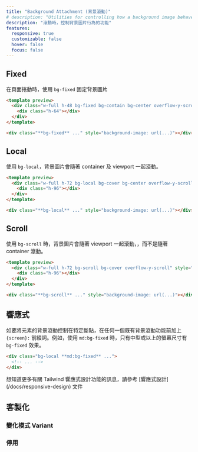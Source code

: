 ```yaml
---
title: "Background Attachment (背景滾動)"
# description: "Utilities for controlling how a background image behaves when scrolling."
description: "滾動時，控制背景圖片行為的功能"
features:
  responsive: true
  customizable: false
  hover: false
  focus: false
---
```




## Fixed

<!-- Use `bg-fixed` to fix the background image relative to the viewport. -->
在頁面捲動時，使用 `bg-fixed` 固定背景圖片

```html lightBlue
<template preview>
  <div class="w-full h-48 bg-fixed bg-contain bg-center overflow-y-scroll" style="background-image:url('/img/placeholder-light-blue.svg');">
    <div class="h-64"></div>
  </div>
</template>

<div class="**bg-fixed** ..." style="background-image: url(...)"></div>
```

## Local

<!-- Use `bg-local` to scroll the background image with the container and the viewport. -->
使用 `bg-local`，背景圖片會隨著 container 及 viewport 一起滾動。

```html indigo
<template preview>
  <div class="w-full h-72 bg-local bg-cover bg-center overflow-y-scroll" style="background-image:url('/img/placeholder-indigo.svg');">
    <div class="h-96"></div>
  </div>
</template>

<div class="**bg-local** ..." style="background-image: url(...)"></div>
```

## Scroll

<!-- Use `bg-scroll` to scroll the background image with the viewport, but not with the container. -->
使用 `bg-scroll` 時，背景圖片會隨著 viewport 一起滾動，，而不是隨著 container 滾動。 

```html fuchsia
<template preview>
  <div class="w-full h-72 bg-scroll bg-cover overflow-y-scroll" style="background-image:url('/img/placeholder-fuchsia.svg');">
    <div class="h-96"></div>
  </div>
</template>

<div class="**bg-scroll** ..." style="background-image: url(...)"></div>
```

## 響應式

<!-- To control the background attachment of an element at a specific breakpoint, add a `{screen}:` prefix to any existing background attachment utility. For example, use `md:bg-fixed` to apply the `bg-fixed` utility at only medium screen sizes and above. -->
如要將元素的背景滾動控制在特定斷點，在任何一個既有背景滾動功能前加上 `{screen}:` 前綴詞。例如，使用 `md:bg-fixed` 時，只有中型或以上的螢幕尺寸有 `bg-fixed` 效果。

```html
<div class="bg-local **md:bg-fixed** ...">
  <!-- ... -->
</div>
```

想知道更多有關 Tailwind 響應式設計功能的訊息，請參考 [響應式設計] (/docs/responsive-design) 文件

## 客製化

### 變化模式 Variant

<Variants plugin="backgroundAttachment" />

### 停用

<Disabling plugin="backgroundAttachment" />
